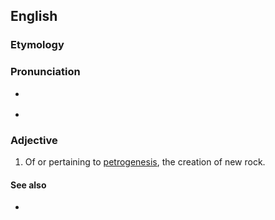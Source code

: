 ==English==


===Etymology===

{{prefix|petro-|genetic}}

===Pronunciation===

*{{IPA|pɛtɹoʊdʒəˈnɛtɪk}} {{qualifier|US}}
*{{rhymes|ɛtɪk}}

===Adjective===
{{en-adj|-}}

#{{geology}} Of or pertaining to [[petrogenesis]], the creation of new rock.

====See also====
*{{pedialite|petrogenesis}}